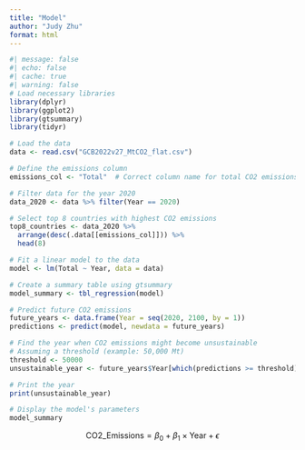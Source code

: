 ```yaml
---
title: "Model"
author: "Judy Zhu"
format: html
---
```


```r
#| message: false
#| echo: false
#| cache: true
#| warning: false
# Load necessary libraries
library(dplyr)
library(ggplot2)
library(gtsummary)
library(tidyr)

# Load the data
data <- read.csv("GCB2022v27_MtCO2_flat.csv")

# Define the emissions column
emissions_col <- "Total"  # Correct column name for total CO2 emissions

# Filter data for the year 2020
data_2020 <- data %>% filter(Year == 2020)

# Select top 8 countries with highest CO2 emissions
top8_countries <- data_2020 %>%
  arrange(desc(.data[[emissions_col]])) %>%
  head(8)

# Fit a linear model to the data
model <- lm(Total ~ Year, data = data)

# Create a summary table using gtsummary
model_summary <- tbl_regression(model)

# Predict future CO2 emissions
future_years <- data.frame(Year = seq(2020, 2100, by = 1))
predictions <- predict(model, newdata = future_years)

# Find the year when CO2 emissions might become unsustainable
# Assuming a threshold (example: 50,000 Mt)
threshold <- 50000
unsustainable_year <- future_years$Year[which(predictions >= threshold)[1]]

# Print the year
print(unsustainable_year)

# Display the model's parameters
model_summary

```

$$\text{CO2\_Emissions} = \beta_0 + \beta_1 \times \text{Year} + \epsilon$$



